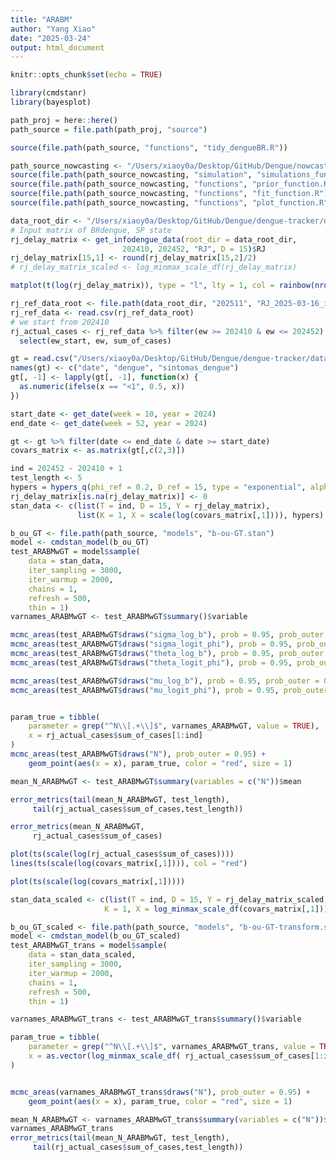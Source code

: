 ```yaml
---
title: "ARABM"
author: "Yang Xiao"
date: "2025-03-24"
output: html_document
---
```


```r
knitr::opts_chunk$set(echo = TRUE)

library(cmdstanr)
library(bayesplot)
```

```r
path_proj = here::here()
path_source = file.path(path_proj, "source")

source(file.path(path_source, "functions", "tidy_dengueBR.R"))

path_source_nowcasting <- "/Users/xiaoy0a/Desktop/GitHub/Dengue/nowcasting/source"
source(file.path(path_source_nowcasting, "simulation", "simulations_functions_final.R"))
source(file.path(path_source_nowcasting, "functions", "prior_function.R"))
source(file.path(path_source_nowcasting, "functions", "fit_function.R"))
source(file.path(path_source_nowcasting, "functions", "plot_function.R"))

```


```r

data_root_dir <- "/Users/xiaoy0a/Desktop/GitHub/Dengue/dengue-tracker/data/weekly_data/infodengue"
# Input matrix of BRdengue, SP state
rj_delay_matrix <- get_infodengue_data(root_dir = data_root_dir,
                         202410, 202452, "RJ", D = 15)$RJ
rj_delay_matrix[15,1] <- round(rj_delay_matrix[15,2]/2)
# rj_delay_matrix_scaled <- log_minmax_scale_df(rj_delay_matrix)

matplot(t(log(rj_delay_matrix)), type = "l", lty = 1, col = rainbow(nrow(rj_delay_matrix)))
```

```r
rj_ref_data_root <- file.path(data_root_dir, "202511", "RJ_2025-03-16_infodengue.csv")
rj_ref_data <- read.csv(rj_ref_data_root)
# we start from 202410
rj_actual_cases <- rj_ref_data %>% filter(ew >= 202410 & ew <= 202452) %>%
  select(ew_start, ew, sum_of_cases)
```



```r

gt = read.csv("/Users/xiaoy0a/Desktop/GitHub/Dengue/dengue-tracker/data/weekly_data/gtrends/202452/RJ_trends.csv", stringsAsFactors = FALSE, skip = 2)[,c(1:3)]
names(gt) <- c("date", "dengue", "sintomas_dengue")
gt[, -1] <- lapply(gt[, -1], function(x) {
  as.numeric(ifelse(x == "<1", 0.5, x))
})

start_date <- get_date(week = 10, year = 2024)
end_date <- get_date(week = 52, year = 2024)

gt <- gt %>% filter(date <= end_date & date >= start_date)
covars_matrix <- as.matrix(gt[,c(2,3)])
```


```r
ind = 202452 - 202410 + 1
test_length <- 5
hypers = hypers_q(phi_ref = 0.2, D_ref = 15, type = "exponential", alpha_phi = 1.4, sd_log_b = 1, delay_seq = 0:15)
rj_delay_matrix[is.na(rj_delay_matrix)] <- 0
stan_data <- c(list(T = ind, D = 15, Y = rj_delay_matrix),
               list(K = 1, X = scale(log(covars_matrix[,1]))), hypers)

b_ou_GT <- file.path(path_source, "models", "b-ou-GT.stan")
model <- cmdstan_model(b_ou_GT)
test_ARABMwGT = model$sample(
    data = stan_data,
    iter_sampling = 3000,
    iter_warmup = 2000,
    chains = 1,
    refresh = 500,
    thin = 1)
varnames_ARABMwGT <- test_ARABMwGT$summary()$variable

mcmc_areas(test_ARABMwGT$draws("sigma_log_b"), prob = 0.95, prob_outer = 0.95)
mcmc_areas(test_ARABMwGT$draws("sigma_logit_phi"), prob = 0.95, prob_outer = 0.95)
mcmc_areas(test_ARABMwGT$draws("theta_log_b"), prob = 0.95, prob_outer = 0.95)
mcmc_areas(test_ARABMwGT$draws("theta_logit_phi"), prob = 0.95, prob_outer = 0.95)

mcmc_areas(test_ARABMwGT$draws("mu_log_b"), prob = 0.95, prob_outer = 0.95)
mcmc_areas(test_ARABMwGT$draws("mu_logit_phi"), prob = 0.95, prob_outer = 0.95)


param_true = tibble(
    parameter = grep("^N\\[.+\\]$", varnames_ARABMwGT, value = TRUE),
    x = rj_actual_cases$sum_of_cases[1:ind]
)
mcmc_areas(test_ARABMwGT$draws("N"), prob_outer = 0.95) +
    geom_point(aes(x = x), param_true, color = "red", size = 1)

mean_N_ARABMwGT <- test_ARABMwGT$summary(variables = c("N"))$mean

error_metrics(tail(mean_N_ARABMwGT, test_length), 
     tail(rj_actual_cases$sum_of_cases,test_length))
```


```r

error_metrics(mean_N_ARABMwGT, 
     rj_actual_cases$sum_of_cases)
```
```r
plot(ts(scale(log(rj_actual_cases$sum_of_cases))))
lines(ts(scale(log(covars_matrix[,1]))), col = "red")
```

```r
plot(ts(scale(log(covars_matrix[,1]))))

```
```r

stan_data_scaled <- c(list(T = ind, D = 15, Y = rj_delay_matrix_scaled, 
                     K = 1, X = log_minmax_scale_df(covars_matrix[,1])), hypers)

b_ou_GT_scaled <- file.path(path_source, "models", "b-ou-GT-transform.stan")
model <- cmdstan_model(b_ou_GT_scaled)
test_ARABMwGT_trans = model$sample(
    data = stan_data_scaled,
    iter_sampling = 3000,
    iter_warmup = 2000,
    chains = 1,
    refresh = 500,
    thin = 1)

varnames_ARABMwGT_trans <- test_ARABMwGT_trans$summary()$variable

param_true = tibble(
    parameter = grep("^N\\[.+\\]$", varnames_ARABMwGT_trans, value = TRUE),
    x = as.vector(log_minmax_scale_df( rj_actual_cases$sum_of_cases[1:ind]))[[1]]
)


mcmc_areas(varnames_ARABMwGT_trans$draws("N"), prob_outer = 0.95) +
    geom_point(aes(x = x), param_true, color = "red", size = 1)

mean_N_ARABMwGT <- varnames_ARABMwGT_trans$summary(variables = c("N"))$mean
varnames_ARABMwGT_trans
error_metrics(tail(mean_N_ARABMwGT, test_length), 
     tail(rj_actual_cases$sum_of_cases,test_length))

```

